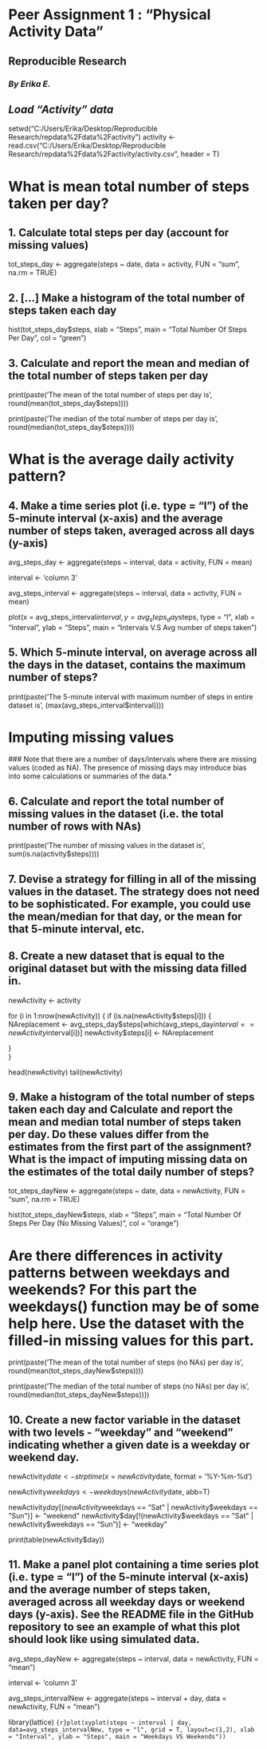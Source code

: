 # Peer Assignment 1 : "Physical Activity Data"
## Reproducible Research
### *By Erika E.*

## *Load "Activity" data*

setwd("C:/Users/Erika/Desktop/Reproducible Research/repdata%2Fdata%2Factivity")
activity <- read.csv("C:/Users/Erika/Desktop/Reproducible Research/repdata%2Fdata%2Factivity/activity.csv", header = T)

# What is mean total number of steps taken per day?

## 1. Calculate total steps per day (account for missing values)

tot_steps_day <- aggregate(steps ~ date, data = activity, FUN = "sum", na.rm = TRUE)

## 2. [...] Make a histogram of the total number of steps taken each day

hist(tot_steps_day$steps, xlab = "Steps", main = "Total Number Of Steps Per Day", col = "green")

## 3. Calculate and report the mean and median of the total number of steps taken per day

print(paste('The mean of the total number of steps per day is', round(mean(tot_steps_day$steps))))
      
print(paste('The median of the total number of steps per day is', round(median(tot_steps_day$steps))))
  
# What is the average daily activity pattern?
  
## 4. Make a time series plot (i.e. type = "l") of the 5-minute interval (x-axis) and the average number of steps taken, averaged across all days (y-axis)

avg_steps_day <- aggregate(steps ~ interval, data = activity, FUN = mean)

interval <- 'column 3'

avg_steps_interval <- aggregate(steps ~ interval, data = activity, FUN = mean)

plot(x = avg_steps_interval$interval, y = avg_steps_day$steps, type = "l",  xlab = "Interval", ylab = "Steps", main = "Intervals V.S Avg number of steps taken")

## 5. Which 5-minute interval, on average across all the days in the dataset, contains the maximum number of steps?
  
print(paste('The 5-minute interval with maximum number of steps in entire dataset is', (max(avg_steps_interval$interval))))

# Imputing missing values
  ### Note that there are a number of days/intervals where there are missing values (coded as NA). The presence of missing days may introduce bias into some calculations or summaries of the data.*
  
## 6. Calculate and report the total number of missing values in the dataset (i.e. the total number of rows with NAs)
print(paste('The number of missing values in the dataset is', sum(is.na(activity$steps))))
    
## 7. Devise a strategy for filling in all of the missing values in the dataset. The strategy does not need to be sophisticated. For example, you could use the mean/median for that day, or the mean for that 5-minute interval, etc.
## 8. Create a new dataset that is equal to the original dataset but with the missing data filled in.

newActivity <- activity

for (i in 1:nrow(newActivity)) {
  if (is.na(newActivity$steps[i])) { 
    NAreplacement <- avg_steps_day$steps[which(avg_steps_day$interval == newActivity$interval[i])]
    newActivity$steps[i] <- NAreplacement 

  }  
}

head(newActivity)
tail(newActivity)

## 9. Make a histogram of the total number of steps taken each day and Calculate and report the mean and median total number of steps taken per day. Do these values differ from the estimates from the first part of the assignment? What is the impact of imputing missing data on the estimates of the total daily number of steps?

tot_steps_dayNew <- aggregate(steps ~ date, data = newActivity, FUN = "sum", na.rm = TRUE)

hist(tot_steps_dayNew$steps, xlab = "Steps", main = "Total Number Of Steps Per Day (No Missing Values)", col = "orange")

# Are there differences in activity patterns between weekdays and weekends? For this part the weekdays() function may be of some help here. Use the dataset with the filled-in missing values for this part.

print(paste('The mean of the total number of steps (no NAs) per day is', round(mean(tot_steps_dayNew$steps))))

print(paste('The median of the total number of steps (no NAs) per day is', round(median(tot_steps_dayNew$steps))))

## 10. Create a new factor variable in the dataset with two levels - "weekday" and "weekend" indicating whether a given date is a weekday or weekend day.

newActivity$date <- strptime(x = newActivity$date, format = '%Y-%m-%d')

newActivity$weekdays <- weekdays(newActivity$date, abb=T)

newActivity$day[(newActivity$weekdays == "Sat" | newActivity$weekdays == "Sun")] <- "weekend"
newActivity$day[!(newActivity$weekdays == "Sat" | newActivity$weekdays == "Sun")] <- "weekday"

print(table(newActivity$day))

## 11. Make a panel plot containing a time series plot (i.e. type = "l") of the 5-minute interval (x-axis) and the average number of steps taken, averaged across all weekday days or weekend days (y-axis). See the README file in the GitHub repository to see an example of what this plot should look like using simulated data.
avg_steps_dayNew <- aggregate(steps ~ interval, data = newActivity, FUN = "mean")

interval <- 'column 3'

avg_steps_intervalNew <- aggregate(steps ~ interval + day, data = newActivity, FUN = "mean")

library(lattice)
```{r}plot(xyplot(steps ~ interval | day, data=avg_steps_intervalNew, type = "l", grid = T, layout=c(1,2), xlab = "Interval", ylab = "Steps", main = "Weekdays VS Weekends"))
```
